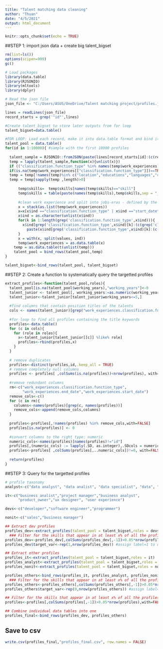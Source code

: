 ```yaml
---
title: "Talent matching data cleaning"
author: "Thuan"
date: "4/5/2021"
output: html_document
---
```


```r
knitr::opts_chunk$set(echo = TRUE)
```

##STEP 1: import json data + create big talent_bigset
```r
rm(list=ls())
options(scipen=999)
gc()

# Load packages
library(data.table)
library(RJSONIO)
library(mltools)
library(dplyr)

# Read the json file
json_file <- "C:/Users/ASUS/OneDrive/Talent matching project/profiles.json"

lines = readLines(json_file)
record_starts = grep('"id"',lines)

#Create talent_bigset to store later outputs from for loop
talent_bigset=data.table()

#FOR LOOP: Load each record, make it into data.table format and bind it
talent_pool = data.table()
for(id in 1:10000){ #sample with the first 10000 profiles
  
  talent_sample = RJSONIO::fromJSON(paste(lines[record_starts[id]:(c(record_starts,length(lines)+1)[id+1]-1)],collapse=""))
  temp = lapply(talent_sample,function(x){unlist(x)})
  if (("classification.function_type" %in% names(temp$work_experiences))==FALSE | length(temp$skills)==0) next
  if(is.na(temp$work_experiences[["classification.function_type"]])==TRUE) next
  temp = temp[!names(temp)%in% c("location","educations","languages","certificates")]
  temp = temp[sapply(temp ,length)>0]
  
      temp$skills=  temp$skills[names(temp$skills)=="skill"]
      temp$skills = table(paste(names(temp$skills),temp$skills,sep = "___"))
      
      #clean work experience and split into jobs-eras - defined by the `title` label
      x = stack(as.list(temp$work_experiences))
      x=x[x$ind =="classification.function_type" | x$ind =="start_date" | x$ind =="end_date",]
      x$ind = as.character(unlist(x$ind))
      for(k in 1:length(grep('classification.function_type',x$ind))){
        x$ind[grep('classification.function_type',x$ind)[k]:(c(grep('classification.function_type',x$ind),length(x$ind)+1)[k+1]-1)] = 
          paste(x$ind[grep('classification.function_type',x$ind)[k]:(c(grep('classification.function_type',x$ind),length(x$ind)+1)[k+1]-1)],k,sep="___")
      }
      x = with(x, split(values, ind))
      temp$work_experiences = as.data.table(x)
    temp = as.data.table(t(unlist(temp)))
    talent_pool = bind_rows(talent_pool,temp)
}  

talent_bigset<-bind_rows(talent_pool, talent_bigset)
```

##STEP 2: Create a function to systematically query the targetted profiles
```r
extract_profiles<-function(talent_pool,roles){
  talent_pool[is.na(talent_pool$working_years),"working_years"]<-0
  talent_junior <- talent_pool[, working_years:=as.numeric(working_years)]
  talent_junior<-talent_junior[talent_junior$working_years<=5,]
  
  #find columns that contain position titles of the talents
  cols <- names(talent_junior)[grep("work_experiences.classification.function_type___", names(talent_junior))]
  
  #for loop to find all profiles containing the title keywords
  profiles<-data.table()
  for (c in cols){
    for (role in roles){
      x<-talent_junior[talent_junior[[c]] %like% role]
      profiles<-rbind(profiles,x)
    }
  }
  
  # remove duplicates
  profiles<-distinct(profiles,id,.keep_all = TRUE)
  # remove completely null columns
  profiles <- profiles[ ,colSums(is.na(profiles))<nrow(profiles), with=FALSE] 
  
  #remove redundant columns
  rm<-c("work_experiences.classification.function_type",
        "work_experiences.end_date","work_experiences.start_date")
  remove_cols<-c()
  for (c in rm){
    columns<-names(profiles)[grep(c, names(profiles))]
    remove_cols<-append(remove_cols,columns)
  }
  
  profiles<-profiles[,!names(profiles) %in% remove_cols,with=FALSE]
  profiles[is.na(profiles)] <- 0
  
  #convert columns to the right type: numeric
  numeric_cols<-names(profiles)[names(profiles)!="id"]
  profiles[,(numeric_cols) := lapply(.SD, as.integer),.SDcols = numeric_cols]
  profiles<-profiles[ ,colSums(profiles[,..numeric_cols])!=0, with=FALSE]
  
  return(profiles)
}
```

##STEP 3: Query for the targetted profiles
```r
# profile taxonomy
analyst<-c("data analyst", "data analist", "data specialist", "data", "business intelligence")

it<-c("business analist","project manager","business analyst",
      "product_owner","ux designer", "user experience")

devs<-c("developer","software engineer","programmer")

nonit<-c("sales","business manager")

## Extract dev profiles
profiles_dev<-extract_profiles(talent_pool = talent_bigset,roles = devs)
  ### Filter for the skills that appear in at least x% of all the profiles
profiles_dev<-profiles_dev[,colSums(profiles_dev[,-1])>0.05*nrow(profiles_dev),with=FALSE]
profiles_dev$target_var<-rep(1,nrow(profiles_dev)) #assign label=1 to dev profiles

## Extract other profiles
profiles_it<-extract_profiles(talent_pool = talent_bigset,roles = it)
profiles_analyst<-extract_profiles(talent_pool = talent_bigset,roles = analyst)
profiles_nonit<-extract_profiles(talent_pool = talent_bigset,roles = nonit)

profiles_others<-bind_rows(profiles_it, profiles_analyst, profiles_nonit)
  ### Filter for the skills that appear in at least x% of all the profiles
profiles_others<-profiles_others[,colSums(profiles_others[,-1])>0.05*nrow(profiles_others),with=FALSE]
profiles_others$target_var<-rep(0,nrow(profiles_others)) #assign label=0 to other profiles

## Filter for the skills that appear in at least x% of all the profiles
profiles<-profiles[,colSums(profiles[,-1])>0.05*nrow(profiles),with=FALSE]

## Combine individual data tables into one
profiles_final<-bind_rows(profiles_dev, profiles_others)
```

## Save to csv
```r
write.csv(profiles_final,"profiles_final.csv", row.names = FALSE)
```












